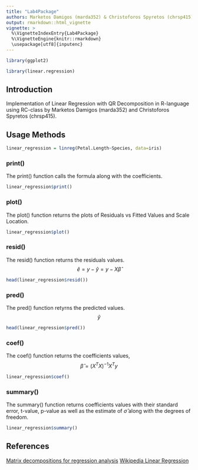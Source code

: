 ```yaml
---
title: "Lab4Package"
authors: Marketos Damigos (marda352) & Christoforos Spyretos (chrsp415)
output: rmarkdown::html_vignette
vignette: >
  %\VignetteIndexEntry{Lab4Package}
  %\VignetteEngine{knitr::rmarkdown}
  \usepackage[utf8]{inputenc}
---
```




```r

library(ggplot2)

library(linear.regression)

```

##  Introduction

Implementation of Linear Regression with QR Decomposition in R-language using RC-class by Marketos Damigos (marda352) and Christoforos Spyretos (chrsp415).

##  Usage Methods

```r

linear_regression = linreg(Petal.Length~Species, data=iris)

```

###  print()

The print() function calls the formula along with the coefficients.

```r

linear_regression$print()

```

###  plot()

The plot() function returns the plots of Residuals vs Fitted Values and Scale Location.

```r

linear_regression$plot()

```

###  resid()

The resid() function returns the residuals values.
$$\hat{e} = y - \hat{y} = y - X\hat{\beta}$$

```r

head(linear_regression$resid())

```

###  pred()

The pred() function retyrns the predicted values. 
$$\hat{y}$$

```r

head(linear_regression$pred())

```

###  coef()

The coef() function returns the coefficients values, $$\hat{\beta} = (X^TX)^{-1}X^Ty$$

```r

linear_regression$coef()

```

###  summary()

The summary() function returns coefficients values with their standard error, t-value, p-value as well as the estimate of $\hat{\sigma}$ along with the degrees of freedom.

```r

linear_regression$summary()

```
##  References
[Matrix decompositions for regression analysis](https://www.stat.wisc.edu/courses/st849-bates/lectures/Orthogonal.pdf)
[Wikipedia Linear Regression](https://en.wikipedia.org/wiki/Linear_regression)
